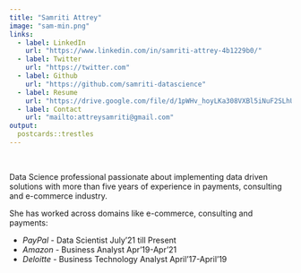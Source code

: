 ```yaml
---
title: "Samriti Attrey"
image: "sam-min.png"
links:
  - label: LinkedIn
    url: "https://www.linkedin.com/in/samriti-attrey-4b1229b0/"
  - label: Twitter
    url: "https://twitter.com"
  - label: Github
    url: "https://github.com/samriti-datascience"
  - label: Resume
    url: "https://drive.google.com/file/d/1pWHv_hoyLKa308VXBl5iNuF2SLhU4Y0P/view?usp=sharing"
  - label: Contact
    url: "mailto:attreysamriti@gmail.com"
output:
  postcards::trestles
---
```


<br>

Data Science professional passionate about implementing
data driven solutions with more than five years of experience in
payments, consulting and e-commerce industry.  

She has worked across domains like e-commerce, consulting and payments:

- *PayPal *   - Data Scientist July'21 till Present
- *Amazon *   - Business Analyst Apr'19-Apr'21
- *Deloitte * - Business Technology Analyst April'17-April'19
